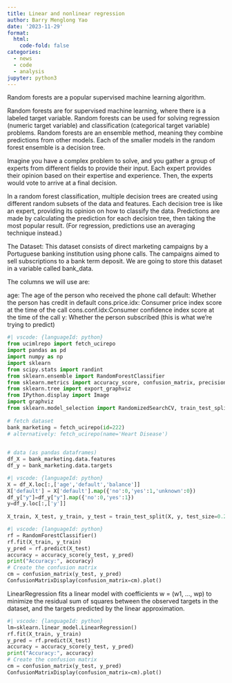 ```yaml
---
title: Linear and nonlinear regression
author: Barry Menglong Yao
date: '2023-11-29'
format:
  html:
    code-fold: false
categories:
  - news
  - code
  - analysis
jupyter: python3
---
```


Random forests are a popular supervised machine learning algorithm.

Random forests are for supervised machine learning, where there is a labeled target variable.
Random forests can be used for solving regression (numeric target variable) and classification (categorical target variable) problems.
Random forests are an ensemble method, meaning they combine predictions from other models.
Each of the smaller models in the random forest ensemble is a decision tree.

Imagine you have a complex problem to solve, and you gather a group of experts from different fields to provide their input. Each expert provides their opinion based on their expertise and experience. Then, the experts would vote to arrive at a final decision.

In a random forest classification, multiple decision trees are created using different random subsets of the data and features. Each decision tree is like an expert, providing its opinion on how to classify the data. Predictions are made by calculating the prediction for each decision tree, then taking the most popular result. (For regression, predictions use an averaging technique instead.)

The Dataset:
This dataset consists of direct marketing campaigns by a Portuguese banking institution using phone calls. The campaigns aimed to sell subscriptions to a bank term deposit. We are going to store this dataset in a variable called bank_data.

The columns we will use are:

age: The age of the person who received the phone call
default: Whether the person has credit in default
cons.price.idx: Consumer price index score at the time of the call
cons.conf.idx:Consumer confidence index score at the time of the call
y: Whether the person subscribed (this is what we’re trying to predict)

```python
#| vscode: {languageId: python}
from ucimlrepo import fetch_ucirepo 
import pandas as pd
import numpy as np
import sklearn
from scipy.stats import randint
from sklearn.ensemble import RandomForestClassifier
from sklearn.metrics import accuracy_score, confusion_matrix, precision_score, recall_score, ConfusionMatrixDisplay
from sklearn.tree import export_graphviz
from IPython.display import Image
import graphviz
from sklearn.model_selection import RandomizedSearchCV, train_test_split
  
# fetch dataset 
bank_marketing = fetch_ucirepo(id=222) 
# alternatively: fetch_ucirepo(name='Heart Disease')

  
# data (as pandas dataframes) 
df_X = bank_marketing.data.features 
df_y = bank_marketing.data.targets 
```

```python
#| vscode: {languageId: python}
X = df_X.loc[:,['age','default','balance']]
X['default'] = X['default'].map({'no':0,'yes':1,'unknown':0})
df_y["y"]=df_y["y"].map({'no':0,'yes':1})
y=df_y.loc[:,['y']]
 
X_train, X_test, y_train, y_test = train_test_split(X, y, test_size=0.2)
```

```python
#| vscode: {languageId: python}
rf = RandomForestClassifier()
rf.fit(X_train, y_train)
y_pred = rf.predict(X_test)
accuracy = accuracy_score(y_test, y_pred)
print("Accuracy:", accuracy)
# Create the confusion matrix
cm = confusion_matrix(y_test, y_pred)
ConfusionMatrixDisplay(confusion_matrix=cm).plot()
```

LinearRegression fits a linear model with coefficients w = (w1, …, wp) to minimize the residual sum of squares between the observed targets in the dataset, and the targets predicted by the linear approximation.

```python
#| vscode: {languageId: python}
lm=sklearn.linear_model.LinearRegression()
rf.fit(X_train, y_train)
y_pred = rf.predict(X_test)
accuracy = accuracy_score(y_test, y_pred)
print("Accuracy:", accuracy)
# Create the confusion matrix
cm = confusion_matrix(y_test, y_pred)
ConfusionMatrixDisplay(confusion_matrix=cm).plot()
```

